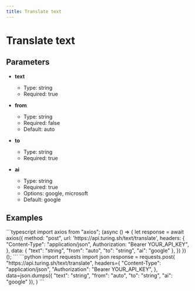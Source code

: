 ```yaml
---
title: Translate text
---
```


# Translate text

## Parameters


- **text**
  - Type: string
  - Required: true

- **from**
  - Type: string
  - Required: false
  - Default: auto

- **to**
  - Type: string
  - Required: true

- **ai**
  - Type: string
  - Required: true
  - Options: google, microsoft
  - Default: google

## Examples

<CodeGroup title="Translate text example">
  ```typescript
  import axios from "axios";
  (async () => {
    let response = await axios({
      method: "post",
      url: 'https://api.turing.sh/text/translate',
      headers: {
        "Content-Type": "application/json",
        Authorization: "Bearer YOUR_API_KEY",
      },
      data: {
  "text": "string",
  "from": "auto",
  "to": "string",
  "ai": "google"
},
    })
  })();
  ```
  ```python
  import requests
  import json
  response = requests.post(
    "https://api.turing.sh/text/translate",
    headers={
      "Content-Type": "application/json",
      "Authorization": "Bearer YOUR_API_KEY",
    },
    data=json.dumps({
  "text": "string",
  "from": "auto",
  "to": "string",
  "ai": "google"
}),
  )
  ```
</CodeGroup>